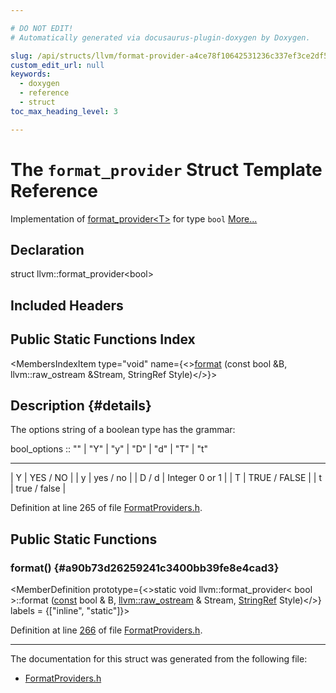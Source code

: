 ```yaml
---

# DO NOT EDIT!
# Automatically generated via docusaurus-plugin-doxygen by Doxygen.

slug: /api/structs/llvm/format-provider-a4ce78f10642531236c337ef3ce2df5b
custom_edit_url: null
keywords:
  - doxygen
  - reference
  - struct
toc_max_heading_level: 3

---
```





# The `format_provider` Struct Template Reference

<DoxygenPage pluginConfig={pluginConfig}>

Implementation of <a href="/docs/api/structs/llvm/format-provider">format&#95;provider&lt;T&gt;</a> for type <code>bool</code> <a href="#details">More...</a>

## Declaration

<CodeBlock>struct llvm::format_provider&lt;bool&gt;</CodeBlock>

## Included Headers

<IncludesList>
<IncludesListItem
  filePath="llvm/Support/FormatProviders.h"
  permalink="/docs/api/files/include/include/llvm/include/llvm/support/formatproviders-h"
  isLocal="true" />
</IncludesList>

## Public Static Functions Index

<MembersIndex>

<MembersIndexItem
  type="void"
  name={<><a href="#a90b73d26259241c3400bb39fe8e4cad3">format</a> (const bool &amp;B, llvm::raw&#95;ostream &amp;Stream, StringRef Style)</>}>
</MembersIndexItem>

</MembersIndex>

## Description {#details}

The options string of a boolean type has the grammar:

bool&#95;options :: &quot;&quot; | &quot;Y&quot; | &quot;y&quot; | &quot;D&quot; | &quot;d&quot; | &quot;T&quot; | &quot;t&quot;

<hr/>
 

<Link id="details" />



| Y | YES / NO | | y | yes / no | | D / d | Integer 0 or 1 | | T | TRUE / FALSE | | t | true / false | 



<Link id="details" />

Definition at line 265 of file <a href="/docs/api/files/include/include/llvm/include/llvm/support/formatproviders-h">FormatProviders.h</a>.

<SectionDefinition>

## Public Static Functions

### format() {#a90b73d26259241c3400bb39fe8e4cad3}

<MemberDefinition
  prototype={<>static void llvm::format&#95;provider&lt; bool &gt;::format (<a href="/docs/api/files/lib/lib/target/lib/target/aarch64/aarch64promoteconstant-cpp/#a90f8350fecae261c25be85d38b451bff">const</a> bool &amp; B, <a href="/docs/api/classes/llvm/raw-ostream">llvm::raw&#95;ostream</a> &amp; Stream, <a href="/docs/api/classes/llvm/stringref">StringRef</a> Style)</>}
  labels = {["inline", "static"]}>

Definition at line <a href="/docs/api/files/include/include/llvm/include/llvm/support/formatproviders-h/#l00266">266</a> of file <a href="/docs/api/files/include/include/llvm/include/llvm/support/formatproviders-h">FormatProviders.h</a>.
</MemberDefinition>

</SectionDefinition>

<hr/>

The documentation for this struct was generated from the following file:

<ul>
<li><a href="/docs/api/files/include/include/llvm/include/llvm/support/formatproviders-h">FormatProviders.h</a></li>
</ul>

</DoxygenPage>
